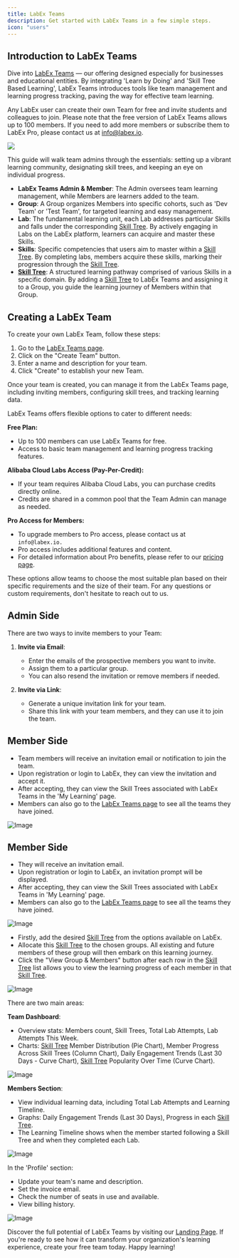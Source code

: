 ```yaml
---
title: LabEx Teams
description: Get started with LabEx Teams in a few simple steps.
icon: "users"
---
```


## Introduction to LabEx Teams

Dive into [LabEx Teams](https://labex.io/teams) — our offering designed especially for businesses and educational entities. By integrating 'Learn by Doing' and 'Skill Tree Based Learning', LabEx Teams introduces tools like team management and learning progress tracking, paving the way for effective team learning.

Any LabEx user can create their own Team for free and invite students and colleagues to join. Please note that the free version of LabEx Teams allows up to 100 members. If you need to add more members or subscribe them to LabEx Pro, please contact us at info@labex.io.

<a href="https://forms.gle/RzZrj4LvRY5ek3us5" target="_blank">
  <img noZoom src="/images/screenshot-20240920-q3yzv3Z0@2x.png" />
</a>


This guide will walk team admins through the essentials: setting up a vibrant learning community, designating skill trees, and keeping an eye on individual progress.

<AccordionGroup>

<Accordion title="Key Concepts" icon="alien-8bit">

- **LabEx Teams Admin & Member**: The Admin oversees team learning management, while Members are learners added to the team.
- **Group**: A Group organizes Members into specific cohorts, such as 'Dev Team' or 'Test Team', for targeted learning and easy management.
- **Lab**: The fundamental learning unit, each Lab addresses particular Skills and falls under the corresponding [Skill Tree](/using-labex/quick-start#skill-trees). By actively engaging in Labs on the LabEx platform, learners can acquire and master these Skills.
- **Skills**: Specific competencies that users aim to master within a [Skill Tree](/using-labex/quick-start#skill-trees). By completing labs, members acquire these skills, marking their progression through the [Skill Tree](/using-labex/quick-start#skill-trees).
- **[Skill Tree](/using-labex/quick-start#skill-trees)**: A structured learning pathway comprised of various Skills in a specific domain. By adding a [Skill Tree](/using-labex/quick-start#skill-trees) to LabEx Teams and assigning it to a Group, you guide the learning journey of Members within that Group.

## Creating a LabEx Team

To create your own LabEx Team, follow these steps:

1. Go to the [LabEx Teams page](https://labex.io/teams).
2. Click on the "Create Team" button.
3. Enter a name and description for your team.
4. Click "Create" to establish your new Team.

Once your team is created, you can manage it from the LabEx Teams page, including inviting members, configuring skill trees, and tracking learning data.

</Accordion>

<Accordion title="Payment Methods and Pricing" icon="credit-card">

LabEx Teams offers flexible options to cater to different needs:

**Free Plan:**

- Up to 100 members can use LabEx Teams for free.
- Access to basic team management and learning progress tracking features.

**Alibaba Cloud Labs Access (Pay-Per-Credit):**

- If your team requires Alibaba Cloud Labs, you can purchase credits directly online.
- Credits are shared in a common pool that the Team Admin can manage as needed.

**Pro Access for Members:**

- To upgrade members to Pro access, please contact us at `info@labex.io.`
- Pro access includes additional features and content.
- For detailed information about Pro benefits, please refer to our [pricing page](https://labex.io/pricing).

These options allow teams to choose the most suitable plan based on their specific requirements and the size of their team. For any questions or custom requirements, don't hesitate to reach out to us.

</Accordion>

<Accordion title="Inviting Members" icon="user-plus">

## Admin Side

There are two ways to invite members to your Team:

1. **Invite via Email**:
   - Enter the emails of the prospective members you want to invite.
   - Assign them to a particular group.
   - You can also resend the invitation or remove members if needed.

2. **Invite via Link**:
   - Generate a unique invitation link for your team.
   - Share this link with your team members, and they can use it to join the team.

## Member Side

- Team members will receive an invitation email or notification to join the team.
- Upon registration or login to LabEx, they can view the invitation and accept it. 
- After accepting, they can view the Skill Trees associated with LabEx Teams in the 'My Learning' page.
- Members can also go to the [LabEx Teams page](https://labex.io/teams) to see all the teams they have joined.

![Image](/images/YWWT1B4itRgR.png)

## Member Side

- They will receive an invitation email.
- Upon registration or login to LabEx, an invitation prompt will be displayed.
- After accepting, they can view the Skill Trees associated with LabEx Teams in 'My Learning' page.
- Members can also go to the [LabEx Teams page](https://labex.io/teams) to see all the teams they have joined.

![Image](/images/82fI65jxlbTE.png)

</Accordion>

<Accordion title="Configuring Skill Trees for Groups" icon="tree">

- Firstly, add the desired [Skill Tree](/using-labex/quick-start#skill-trees) from the options available on LabEx.
- Allocate this [Skill Tree](/using-labex/quick-start#skill-trees) to the chosen groups. All existing and future members of these group will then embark on this learning journey.
- Click the "View Group & Members" button after each row in the [Skill Tree](/using-labex/quick-start#skill-trees) list allows you to view the learning progress of each member in that [Skill Tree](/using-labex/quick-start#skill-trees).

![Image](/images/ZSRxz1zwffIB.png)

</Accordion>

<Accordion title="Tracking Learning Data" icon="list-check">

There are two main areas:

**Team Dashboard**:

- Overview stats: Members count, Skill Trees, Total Lab Attempts, Lab Attempts This Week.
- Charts: [Skill Tree](/using-labex/quick-start#skill-trees) Member Distribution (Pie Chart), Member Progress Across Skill Trees (Column Chart), Daily Engagement Trends (Last 30 Days - Curve Chart), [Skill Tree](/using-labex/quick-start#skill-trees) Popularity Over Time (Curve Chart).

![Image](/images/A79g9kbKm8zb.png)

**Members Section**:

- View individual learning data, including Total Lab Attempts and Learning Timeline.
- Graphs: Daily Engagement Trends (Last 30 Days), Progress in each [Skill Tree](/using-labex/quick-start#skill-trees).
- The Learning Timeline shows when the member started following a Skill Tree and when they completed each Lab.

![Image](/images/V9S4QcLX9oVG.png)

</Accordion>

<Accordion title="Setting Up Team Information" icon="gear">

In the 'Profile' section:

- Update your team's name and description.
- Set the invoice email.
- Check the number of seats in use and available.
- View billing history.

![Image](/images/VCDXtXbX9vG8.png)

</Accordion>

</AccordionGroup>

Discover the full potential of LabEx Teams by visiting our [Landing Page](https://labex.io/teams). If you're ready to see how it can transform your organization's learning experience, create your free team today. Happy learning!